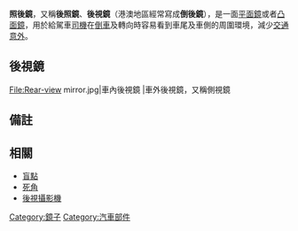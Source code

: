 {{noteTA
|1=zh-tw:後照鏡;zh-cn:后视镜;
}}

'''照後鏡'''，又稱'''後照鏡'''、'''後視鏡'''（港澳地區經常寫成'''倒後鏡'''）{{efn|粵語「睹」和「倒」發音相似。}}，是一面[[平光鏡|平面鏡]]或者[[凸面鏡|凸面鏡]]，用於給駕車[[司機|司機]]在[[倒車|倒車]]及轉向時容易看到車尾及車側的周圍環境，減少[[交通意外|交通意外]]。

==後視鏡==
<gallery>
File:Rear-view mirror.jpg|車內後視鏡
|車外後視鏡，又稱側視鏡
</gallery>

==備註==
{{notelist}}

==相關==
{{commonscat|Vehicle mirrors}}
* [[盲點|盲點]]
* [[死角|死角]]
* [[後視攝影機|後視攝影機]]

{{零件與附件}}

[[Category:鏡子|Category:鏡子]]
[[Category:汽車部件|Category:汽車部件]]

{{汽車小作品}}